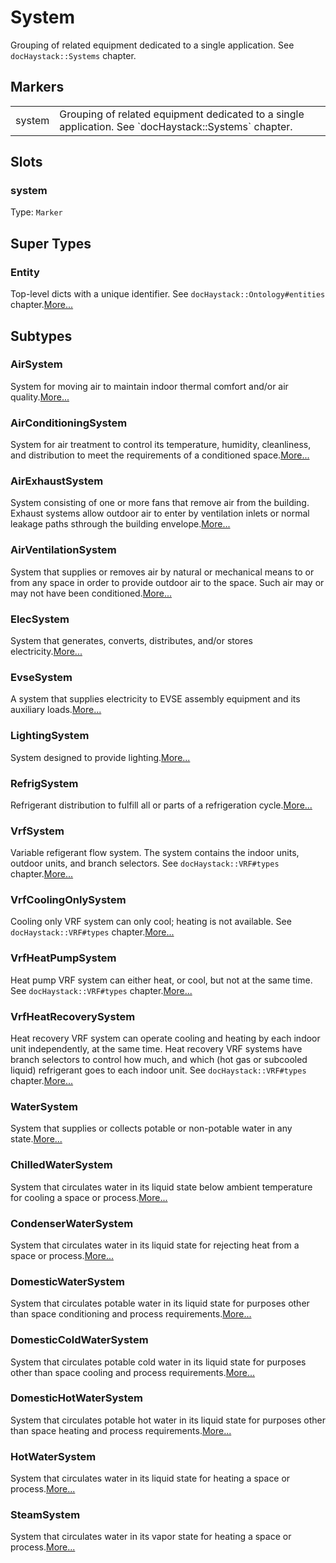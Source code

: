 # System
Grouping of related equipment dedicated to a single application.
See `docHaystack::Systems` chapter.
## Markers
<table>
<tbody>
<tr>
<td className='p-2 align-top'><span className='bg-sky-200 rounded-md px-3 py-1 text-sky-700 block font-semibold text-center text-sm'>system </span></td>
<td className='p-2 align-top'>Grouping of related equipment dedicated to a single application. See `docHaystack::Systems` chapter.</td>
</tr>
</tbody>
</table>

## Slots

### system
Type: `Marker`



## Super Types
### Entity
Top-level dicts with a unique identifier.
See `docHaystack::Ontology#entities` chapter.[More...](/ph/entities/Entity)


## Subtypes
### AirSystem
System for moving air to maintain indoor thermal comfort and/or air quality.[More...](./AirSystem)
### AirConditioningSystem
System for air treatment to control its temperature, humidity, cleanliness,
and distribution to meet the requirements of a conditioned space.[More...](./AirConditioningSystem)
### AirExhaustSystem
System consisting of one or more fans that remove air from the building.
Exhaust systems allow outdoor air to enter by ventilation inlets or normal
leakage paths sthrough the building envelope.[More...](./AirExhaustSystem)
### AirVentilationSystem
System that supplies or removes air by natural or mechanical means to or
from any space in order to provide outdoor air to the space. Such air may or
may not have been conditioned.[More...](./AirVentilationSystem)
### ElecSystem
System that generates, converts, distributes, and/or stores electricity.[More...](./ElecSystem)
### EvseSystem
A system that supplies electricity to EVSE assembly equipment and its
auxiliary loads.[More...](./EvseSystem)
### LightingSystem
System designed to provide lighting.[More...](./LightingSystem)
### RefrigSystem
Refrigerant distribution to fulfill all or parts of a refrigeration cycle.[More...](./RefrigSystem)
### VrfSystem
Variable refigerant flow system.  The system contains the indoor
units, outdoor units, and branch selectors.  See `docHaystack::VRF#types`
chapter.[More...](./VrfSystem)
### VrfCoolingOnlySystem
Cooling only VRF system can only cool; heating is not available.
See `docHaystack::VRF#types` chapter.[More...](./VrfCoolingOnlySystem)
### VrfHeatPumpSystem
Heat pump VRF system can either heat, or cool, but not at the same time.
See `docHaystack::VRF#types` chapter.[More...](./VrfHeatPumpSystem)
### VrfHeatRecoverySystem
Heat recovery VRF system can operate cooling and heating by each indoor unit
independently, at the same time. Heat recovery VRF systems have branch selectors
to control how much, and which (hot gas or subcooled liquid) refrigerant
goes to each indoor unit.  See `docHaystack::VRF#types` chapter.[More...](./VrfHeatRecoverySystem)
### WaterSystem
System that supplies or collects potable or non-potable water in any state.[More...](./WaterSystem)
### ChilledWaterSystem
System that circulates water in its liquid state below ambient temperature
for cooling a space or process.[More...](./ChilledWaterSystem)
### CondenserWaterSystem
System that circulates water in its liquid state for rejecting heat
from a space or process.[More...](./CondenserWaterSystem)
### DomesticWaterSystem
System that circulates potable water in its liquid state for purposes
other than space conditioning and process requirements.[More...](./DomesticWaterSystem)
### DomesticColdWaterSystem
System that circulates potable cold water in its liquid state for purposes
other than space cooling and process requirements.[More...](./DomesticColdWaterSystem)
### DomesticHotWaterSystem
System that circulates potable hot water in its liquid state for purposes
other than space heating and process requirements.[More...](./DomesticHotWaterSystem)
### HotWaterSystem
System that circulates water in its liquid state for heating
a space or process.[More...](./HotWaterSystem)
### SteamSystem
System that circulates water in its vapor state for heating
a space or process.[More...](./SteamSystem)
